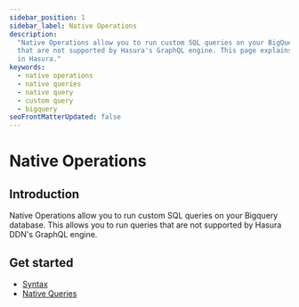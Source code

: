 ```yaml
---
sidebar_position: 1
sidebar_label: Native Operations
description:
  "Native Operations allow you to run custom SQL queries on your BigQuery database. This allows you to run queries
  that are not supported by Hasura's GraphQL engine. This page explains how to configure various types of native queries
  in Hasura."
keywords:
  - native operations
  - native queries
  - native query
  - custom query
  - bigquery
seoFrontMatterUpdated: false
---
```


# Native Operations

## Introduction

Native Operations allow you to run custom SQL queries on your Bigquery database. This allows you to run queries that
are not supported by Hasura DDN's GraphQL engine.

## Get started

- [Syntax](/reference/connectors/bigquery/native-operations/syntax.mdx)
- [Native Queries](/reference/connectors/bigquery/native-operations/native-queries.mdx)

